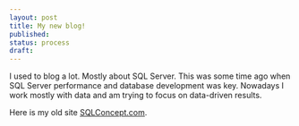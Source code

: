 ```yaml
---
layout: post
title: My new blog!
published: 
status: process
draft: 
---
```


I used to blog a lot. Mostly about SQL Server. 
This was some time ago when SQL Server performance and database development was key. 
Nowadays I work mostly with data and am trying to focus on data-driven results. 



Here is my old site [SQLConcept.com](http://SQLConcept.com).
